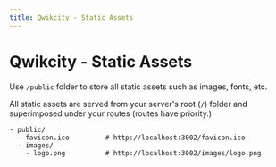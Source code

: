 ```yaml
---
title: Qwikcity - Static Assets
---
```


# Qwikcity - Static Assets


Use `/public` folder to store all static assets such as images, fonts, etc.

All static assets are served from your server's root (`/`) folder and superimposed under your routes (routes have priority.)

```
- public/
  - favicon.ico         # http://localhost:3002/favicon.ico
  - images/
    - logo.png          # http://localhost:3002/images/logo.png
```